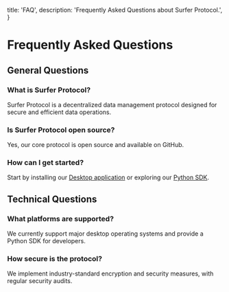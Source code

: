   title: 'FAQ',
  description:
    'Frequently Asked Questions about Surfer Protocol.',
}

# Frequently Asked Questions

## General Questions

### What is Surfer Protocol?
Surfer Protocol is a decentralized data management protocol designed for secure and efficient data operations.

### Is Surfer Protocol open source?
Yes, our core protocol is open source and available on GitHub.

### How can I get started?
Start by installing our [Desktop application](/desktop/installation) or exploring our [Python SDK](/python-sdk).

## Technical Questions

### What platforms are supported?
We currently support major desktop operating systems and provide a Python SDK for developers.

### How secure is the protocol?
We implement industry-standard encryption and security measures, with regular security audits.